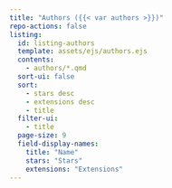 ```yaml
---
title: "Authors ({{< var authors >}})"
repo-actions: false
listing:
  id: listing-authors
  template: assets/ejs/authors.ejs
  contents:
    - authors/*.qmd
  sort-ui: false
  sort:
    - stars desc
    - extensions desc
    - title
  filter-ui:
    - title
  page-size: 9
  field-display-names:
    title: "Name"
    stars: "Stars"
    extensions: "Extensions"
---
```


::: {#listing-authors}
:::
